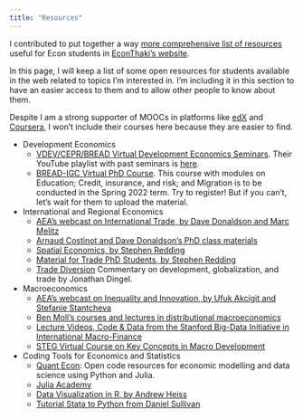 ```yaml
---
title: "Resources"
---
```


I contributed to put together a way [more comprehensive list of resources](https://econthaki.github.io/recursos/2021/01/05/recursos.html) useful for Econ students in [EconThaki's website](https://econthaki.github.io/recursos/2021/01/05/recursos.html).

In this page, I will keep a list of some open resources for students available in the web related to topics I'm interested in. I'm including it in this section to have an easier access to them and to allow other people to know about them. 

Despite I am a strong supporter of MOOCs in platforms like [edX](https://www.edx.org/) and [Coursera](https://www.coursera.org/), I won't include their courses here because they are easier to find.

* Development Economics
  + [VDEV/CEPR/BREAD Virtual Development Economics Seminars](https://cepr.org/vdev-cepr-bread-seminars). Their YouTube playlist with past seminars is [here](https://www.youtube.com/playlist?list=PLt9jC4Ylzr6BP65E_ocYZH5luX8zIYctA).
  + [BREAD-IGC Virtual PhD Course](https://www.theigc.org/event/bread-igc-virtual-phd-course-spring-2022/). This course with modules on Education; Credit, insurance, and risk; and Migration is to be conducted in the Spring 2022 term. Try to register! But if you can't, let's wait for them to upload the material.
* International and Regional Economics
  + [AEA's webcast on International Trade, by Dave Donaldson and Marc Melitz](https://www.aeaweb.org/conference/cont-ed/2019-webcasts)
  + [Arnaud Costinot and Dave Donaldson’s PhD class materials](https://dave-donaldson.com/teaching/)
  + [Spatial Economics, by Stephen Redding](http://www.princeton.edu/~reddings/spatialeconomics.htm)
  + [Material for Trade PhD Students, by Stephen Redding](http://www.princeton.edu/~reddings/TradePhd.htm)
  + [Trade Diversion](https://tradediversion.net/) Commentary on development, globalization, and trade by Jonathan Dingel.
* Macroeconomics
  + [AEA's webcast on Inequality and Innovation, by Ufuk Akcigit and Stefanie Stantcheva](https://www.aeaweb.org/conference/cont-ed/2019-webcasts)
  + [Ben Moll's courses and lectures in distributional macroeconomics](https://benjaminmoll.com/lectures/)
  + [Lecture Videos, Code & Data from the Stanford Big-Data Initiative in International Macro-Finance](https://www.gsb.stanford.edu/faculty-research/faculty/conferences/big-data-initiative-international-macro-finance/videos-codes?undefined)
  + [STEG Virtual Course on Key Concepts in Macro Development](https://www.youtube.com/playlist?list=PLt9jC4Ylzr6BuFVwZNW0hCJureBVMBJ-Z)
* Coding Tools for Economics and Statistics
  + [Quant Econ](https://quantecon.org/): Open code resources for economic modelling and data science using Python and Julia.
  + [Julia Academy](https://juliaacademy.com/)
  + [Data Visualization in R, by Andrew Heiss](https://datavizm20.classes.andrewheiss.com/schedule/) 
  + [Tutorial Stata to Python from Daniel Sullivan](http://www.danielmsullivan.com/pages/tutorial_stata_to_python.html)

